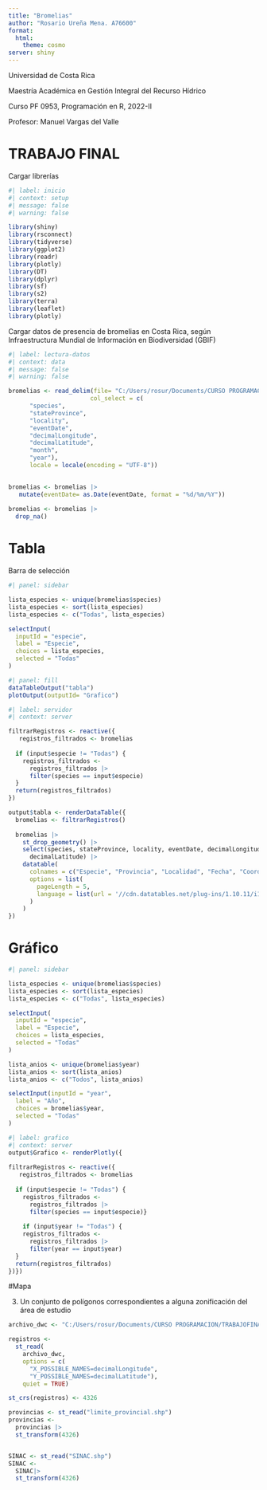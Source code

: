 ```yaml
---
title: "Bromelias"
author: "Rosario Ureña Mena. A76600"
format: 
  html:
    theme: cosmo
server: shiny
---
```

Universidad de Costa Rica

Maestría Académica en Gestión Integral del Recurso Hídrico

Curso PF 0953, Programación en R, 2022-II

Profesor: Manuel Vargas del Valle

# TRABAJO FINAL

Cargar librerías
```r
#| label: inicio
#| context: setup
#| message: false
#| warning: false

library(shiny)
library(rsconnect)
library(tidyverse)
library(ggplot2)
library(readr)
library(plotly)
library(DT)
library(dplyr)
library(sf)
library(s2)
library(terra)
library(leaflet)
library(plotly)
```
Cargar datos de presencia de bromelias en Costa Rica, según Infraestructura Mundial de Información en Biodiversidad (GBIF)
```r
#| label: lectura-datos
#| context: data
#| message: false
#| warning: false

bromelias <- read_delim(file= "C:/Users/rosur/Documents/CURSO PROGRAMACION/TRABAJOFINALR/Bromelias.csv",
                       col_select = c(
      "species",
      "stateProvince",
      "locality",
      "eventDate",
      "decimalLongitude",
      "decimalLatitude", 
      "month",
      "year"),
      locale = locale(encoding = "UTF-8"))

 
bromelias <- bromelias |>
   mutate(eventDate= as.Date(eventDate, format = "%d/%m/%Y"))
 
bromelias <- bromelias |>
  drop_na()
```
# Tabla
Barra de selección
```r
#| panel: sidebar

lista_especies <- unique(bromelias$species)
lista_especies <- sort(lista_especies)
lista_especies <- c("Todas", lista_especies)

selectInput(
  inputId = "especie",
  label = "Especie",
  choices = lista_especies,
  selected = "Todas"
)

```
```r
#| panel: fill
dataTableOutput("tabla")
plotOutput(outputId= "Grafico")
```

```r
#| label: servidor
#| context: server

filtrarRegistros <- reactive({
   registros_filtrados <- bromelias
  
  if (input$especie != "Todas") {
    registros_filtrados <-
      registros_filtrados |>
      filter(species == input$especie)
  }
  return(registros_filtrados)
})  

output$tabla <- renderDataTable({
  bromelias <- filtrarRegistros()
  
  bromelias |>
    st_drop_geometry() |>
    select(species, stateProvince, locality, eventDate, decimalLongitude,
      decimalLatitude) |>
    datatable(
      colnames = c("Especie", "Provincia", "Localidad", "Fecha", "Coordenada X", "Coordenada Y"),
      options = list(
        pageLength = 5,
        language = list(url = '//cdn.datatables.net/plug-ins/1.10.11/i18n/Spanish.json')
      )
    )
})


```
# Gráfico

```r
#| panel: sidebar

lista_especies <- unique(bromelias$species)
lista_especies <- sort(lista_especies)
lista_especies <- c("Todas", lista_especies)

selectInput(
  inputId = "especie",
  label = "Especie",
  choices = lista_especies,
  selected = "Todas"
)

lista_anios <- unique(bromelias$year)
lista_anios <- sort(lista_anios)
lista_anios <- c("Todos", lista_anios)

selectInput(inputId = "year",
  label = "Año",
  choices = bromelias$year,
  selected = "Todas"
)
```

```r
#| label: grafico
#| context: server
output$Grafico <- renderPlotly({
  
filtrarRegistros <- reactive({
   registros_filtrados <- bromelias
  
  if (input$especie != "Todas") {
    registros_filtrados <-
      registros_filtrados |>
      filter(species == input$especie)}
    
    if (input$year != "Todas") {
    registros_filtrados <-
      registros_filtrados |>
      filter(year == input$year)
  }
  return(registros_filtrados)
})})
```

#Mapa







3. Un conjunto de polígonos correspondientes a alguna zonificación del área de estudio 

```r
archivo_dwc <- "C:/Users/rosur/Documents/CURSO PROGRAMACION/TRABAJOFINALR/Bromelias.csv"

registros <-
  st_read(
    archivo_dwc,
    options = c(
      "X_POSSIBLE_NAMES=decimalLongitude", 
      "Y_POSSIBLE_NAMES=decimalLatitude"),
    quiet = TRUE)

st_crs(registros) <- 4326

provincias <- st_read("limite_provincial.shp")
provincias <-
  provincias |>
  st_transform(4326)


SINAC <- st_read("SINAC.shp")
SINAC <-
  SINAC|>
  st_transform(4326)

```

